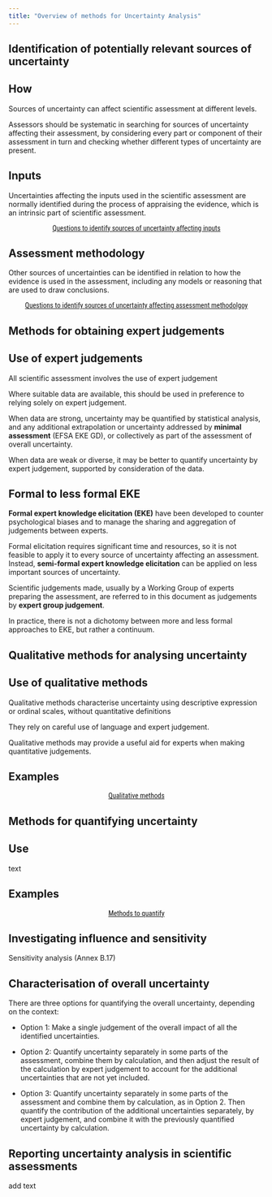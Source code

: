 ```yaml
---
title: "Overview of methods for Uncertainty Analysis"
---
```


::: {.callout-tip collapse="true" appearance="minimal"}
# Identification of potentially relevant sources of uncertainty
<!-- Ch 8 SO -->
:::: {.panel-tabset}
## How
Sources of uncertainty can affect scientific assessment at different levels.

Assessors should be systematic in searching for sources of uncertainty affecting their assessment, by considering every part or component of their assessment in turn and checking whether different types of uncertainty are present.

## Inputs
Uncertainties affecting the inputs used in the scientific assessment are normally identified during the process of appraising the evidence, which is an intrinsic part of scientific assessment.

::: {#start-btn style="font-family: 'Roboto Condensed', Roboto, sans-serif; text-align: center;"}
[Questions to identify sources of uncertainty affecting inputs](methods_sources_inputs.qmd){.btn .btn-primary .btn-lg role="button"}
:::

## Assessment methodology
Other sources of uncertainties can be identified in relation to how the evidence is used in the assessment, including any models or reasoning that are used to draw conclusions.

::: {#start-btn style="font-family: 'Roboto Condensed', Roboto, sans-serif; text-align: center;"}
[Questions to identify sources of uncertainty affecting assessment methodolgoy](methods_sources_methodology.qmd){.btn .btn-primary .btn-lg role="button"}
:::

::::
:::


::: {.callout-tip collapse="true" appearance="minimal"}
# Methods for obtaining expert judgements
<!-- Ch 9 SO -->
:::: {.panel-tabset}
## Use of expert judgements
All scientific assessment involves the use of expert judgement

Where suitable data are available, this should be used in preference to relying solely on expert judgement. 

When data are strong, uncertainty may be quantified by statistical analysis, and any additional extrapolation or uncertainty addressed by **minimal assessment** (EFSA EKE GD), or collectively as part of the assessment of overall uncertainty.

When data are weak or diverse, it may be better to quantify uncertainty by expert judgement, supported by consideration of the data.

## Formal to less formal EKE
<!-- SO p49 -->
**Formal expert knowledge elicitation (EKE)** have been developed to counter psychological biases and to manage the sharing and aggregation of judgements between experts.

Formal elicitation requires significant time and resources, so it is not feasible to apply it to every source of uncertainty affecting an assessment. Instead, **semi-formal expert knowledge elicitation** can be applied on less important sources of uncertainty. 

Scientific judgements made, usually by a Working Group of experts preparing the assessment, are referred to in this document as judgements by **expert group judgement**.

In practice, there is not a dichotomy between more and less formal approaches to EKE, but rather a continuum.
::::
:::

::: {.callout-tip collapse="true" appearance="minimal"}
# Qualitative methods for analysing uncertainty
<!-- Ch 10 SO -->
:::: {.panel-tabset}
## Use of qualitative methods
Qualitative methods characterise uncertainty using descriptive expression or ordinal scales, without quantitative definitions

<!-- SO p50 -->
They rely on careful use of language and expert judgement.

Qualitative methods may provide a useful aid for experts when making quantitative judgements.

## Examples
::: {#start-btn style="font-family: 'Roboto Condensed', Roboto, sans-serif; text-align: center;"}
[Qualitative methods](methods_qualitative.qmd){.btn .btn-primary .btn-lg role="button"}
:::


::::
:::

::: {.callout-tip collapse="true" appearance="minimal"}
# Methods for quantifying uncertainty
<!-- Ch 11 SO -->
:::: {.panel-tabset}
## Use 
text

## Examples
::: {#start-btn style="font-family: 'Roboto Condensed', Roboto, sans-serif; text-align: center;"}
[Methods to quantify](methods_quantitative.qmd){.btn .btn-primary .btn-lg role="button"}
:::

::::
:::

::: {.callout-tip collapse="true" appearance="minimal"}
# Investigating influence and sensitivity
<!-- Ch 12 SO -->
:::: {.panel-tabset}

Sensitivity analysis (Annex B.17)

::::
:::

::: {.callout-tip collapse="true" appearance="minimal"}
# Characterisation of overall uncertainty
<!-- Ch 14 SO -->
:::: {.panel-tabset}

There are three options for quantifying the overall uncertainty, depending on the context: 

- Option 1: Make a single judgement of the overall impact of all the identified uncertainties. 

- Option 2: Quantify uncertainty separately in some parts of the assessment, combine them by calculation, and then adjust the result of the calculation by expert judgement to account for the additional uncertainties that are not yet included. 

- Option 3: Quantify uncertainty separately in some parts of the assessment and combine them by calculation, as in Option 2. Then quantify the contribution of the additional uncertainties separately, by expert judgement, and combine it with the previously quantified uncertainty by calculation.

::::
:::

::: {.callout-tip collapse="true" appearance="minimal"}
# Reporting uncertainty analysis in scientific assessments
<!-- Ch 15 SO -->
:::: {.panel-tabset}

add text
::::
:::
